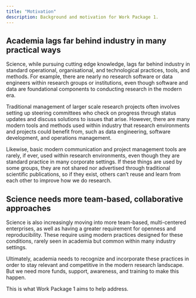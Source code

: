 ```yaml
---
title: "Motivation"
description: Background and motivation for Work Package 1.
---
```


## Academia lags far behind industry in many practical ways

Science, while pursuing cutting edge knowledge, lags far behind industry
in standard operational, organisational, and technological practices,
tools, and methods. For example, there are nearly no research software
or data engineers within research groups or institutions, even though
software and data are foundational components to conducting research in
the modern era.

Traditional management of larger scale research projects often involves
setting up steering committees who check on progress through status
updates and discuss solutions to issues that arise. However, there are
many modern tools and methods used within industry that research
environments and projects could benefit from, such as data engineering,
software development, and operations management.

Likewise, basic modern communication and project management tools are
rarely, if ever, used within research environments, even though they are
standard practice in many corporate settings. If these things are used
by some groups, they are not shared nor advertised through traditional
scientific publications, so if they exist, others can't reuse and learn
from each other to improve how we do research.

## Science needs more team-based, collaborative approaches

Science is also increasingly moving into more team-based, multi-centered
enterprises, as well as having a greater requirement for openness and
reproducibility. These require using modern practices designed for these
conditions, rarely seen in academia but common within many industry
settings.

Ultimately, academia needs to recognize and incorporate these practices
in order to stay relevant and competitive in the modern research
landscape. But we need more funds, support, awareness, and training to
make this happen.

This is what Work Package 1 aims to help address.
